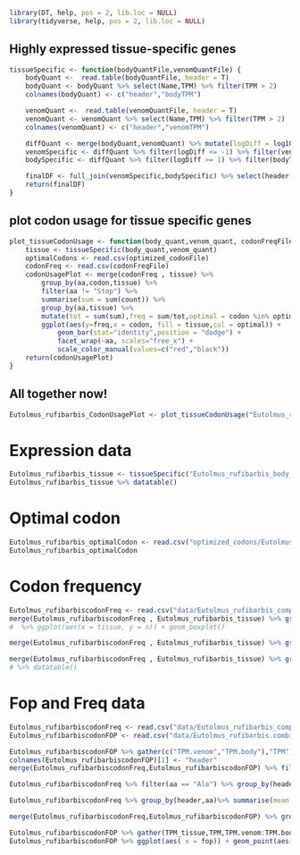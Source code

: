 ```r
library(DT, help, pos = 2, lib.loc = NULL)
library(tidyverse, help, pos = 2, lib.loc = NULL)
```

## Highly expressed tissue-specific genes

```r
tissueSpecific <- function(bodyQuantFile,venomQuantFile) {
    bodyQuant <-  read.table(bodyQuantFile, header = T)
    bodyQuant <- bodyQuant %>% select(Name,TPM) %>% filter(TPM > 2)
    colnames(bodyQuant) <- c("header","bodyTPM")

    venomQuant <-  read.table(venomQuantFile, header = T)
    venomQuant <- venomQuant %>% select(Name,TPM) %>% filter(TPM > 2)
    colnames(venomQuant) <- c("header","venomTPM")

    diffQuant <- merge(bodyQuant,venomQuant) %>% mutate(logDiff = log10(bodyTPM) - log10(venomTPM))
    venomSpecific <- diffQuant %>% filter(logDiff <= -1) %>% filter(venomTPM > 1000) %>% mutate(tissue = "venom")
    bodySpecific <- diffQuant %>% filter(logDiff >= 1) %>% filter(bodyTPM > 1000) %>% mutate(tissue = "body")

    finalDF <- full_join(venomSpecific,bodySpecific) %>% select(header, tissue)
    return(finalDF)
}
```


## plot codon usage for tissue specific genes

```r
plot_tissueCodonUsage <- function(body_quant,venom_quant, codonFreqFile, optimized_codonFile){
    tissue <- tissueSpecific(body_quant,venom_quant)
    optimalCodons <- read.csv(optimized_codonFile)
    codonFreq <- read.csv(codonFreqFile)
    codonUsagePlot <- merge(codonFreq , tissue) %>% 
        group_by(aa,codon,tissue) %>% 
        filter(aa != "Stop") %>% 
        summarise(sum = sum(count)) %>% 
        group_by(aa,tissue) %>% 
        mutate(tot = sum(sum),freq = sum/tot,optimal = codon %in% optimalCodons$codon) %>% 
        ggplot(aes(y=freq,x = codon, fill = tissue,col = optimal)) + 
            geom_bar(stat="identity",position = "dodge") + 
            facet_wrap(~aa, scales="free_x") + 
            scale_color_manual(values=c("red","black"))
    return(codonUsagePlot)
}
```

## All together now!

```r
Eutolmus_rufibarbis_CodonUsagePlot <- plot_tissueCodonUsage("Eutolmus_rufibarbis_body_quant.sf","Eutolmus_rufibarbis_venom_quant.sf","data/Eutolmus_rufibarbis_complete_longest_isoform.codonFreq.csv","optimized_codons/Eutolmus_rufibarbis_body.optimalCodon.csv")
```

# Expression data 



```r
Eutolmus_rufibarbis_tissue <- tissueSpecific("Eutolmus_rufibarbis_body_quant.sf","Eutolmus_rufibarbis_venom_quant.sf")
Eutolmus_rufibarbis_tissue %>% datatable()
```

# Optimal codon

```r
Eutolmus_rufibarbis_optimalCodon <- read.csv("optimized_codons/Eutolmus_rufibarbis_body.optimalCodon.csv")
Eutolmus_rufibarbis_optimalCodon
```

# Codon frequency

```r
Eutolmus_rufibarbiscodonFreq <- read.csv("data/Eutolmus_rufibarbis_complete_longest_isoform.codonFreq.csv")
merge(Eutolmus_rufibarbiscodonFreq , Eutolmus_rufibarbis_tissue) %>% group_by(header,aa,tissue)%>% summarise(mean = mean(count)) %>% filter(mean > 4) %>% group_by(aa,tissue) %>% summarise(n = n()) %>% datatable()
#  %>% ggplot(aes(x = tissue, y = n)) + geom_boxplot()
```


```r
merge(Eutolmus_rufibarbiscodonFreq , Eutolmus_rufibarbis_tissue) %>% group_by(header,aa,tissue)%>% summarise(mean = mean(count)) %>% filter(mean > 4) %>% datatable()
```

```r
merge(Eutolmus_rufibarbiscodonFreq , Eutolmus_rufibarbis_tissue) %>% group_by(aa,codon,tissue)%>% filter(aa != "Stop") %>% summarise(sum = sum(count)) %>% group_by(aa,tissue) %>% mutate(tot = sum(sum),freq = sum/tot,optimal = codon %in% Eutolmus_rufibarbis_optimalCodon$codon) %>% ggplot(aes(y=freq,x = codon, fill = tissue,col = optimal)) + geom_bar(stat="identity",position = "dodge") + facet_wrap(~aa, scales="free_x") + scale_color_manual(values=c("red","black"))
# %>% datatable()
```
# Fop and Freq data

```r
Eutolmus_rufibarbiscodonFreq <- read.csv("data/Eutolmus_rufibarbis_complete_longest_isoform.codonFreq.csv")
Eutolmus_rufibarbiscodonFOP <- read.csv("data/Eutolmus_rufibarbis.combined_5percent_fop.csv")
```

```r
Eutolmus_rufibarbiscodonFOP %>% gather(c("TPM.venom","TPM.body"),"TPM") %>% datatable()
colnames(Eutolmus_rufibarbiscodonFOP)[1] <- "header"
merge(Eutolmus_rufibarbiscodonFreq,Eutolmus_rufibarbiscodonFOP) %>% filter(aa == "Ala") %>% filter( tissue == "body") %>% group_by(header) %>% summarise(mean = mean(count)) %>% filter(mean > 4)  %>% datatable()
```


```r
Eutolmus_rufibarbiscodonFreq %>% filter(aa == "Ala") %>% group_by(header) %>% summarise(mean = mean(count)) %>% filter(mean > 4)  %>% datatable()
```

```r
Eutolmus_rufibarbiscodonFreq %>% group_by(header,aa)%>% summarise(mean = mean(count)) %>% filter(mean > 4) %>% group_by(aa) %>% summarise(n = n()) %>% datatable()
```

```r
merge(Eutolmus_rufibarbiscodonFreq,Eutolmus_rufibarbiscodonFOP) %>% group_by(header,aa,tissue)%>% summarise(mean = mean(count)) %>% filter(mean > 4) %>% group_by(aa,tissue) %>% summarise(n = n()) %>% datatable()
```





```r

Eutolmus_rufibarbiscodonFOP %>% gather(TPM_tissue,TPM,TPM.venom:TPM.body) %>% ggplot(aes(y = log(TPM), x = fop, col = TPM_tissue)) + geom_point() + geom_smooth(method = "lm")
Eutolmus_rufibarbiscodonFOP %>% ggplot(aes( x = fop)) + geom_point(aes(y = log10(TPM.body))) + geom_smooth(aes(y = log10(TPM.body)),method = "lm") + geom_point(aes(y = log10(TPM.venom))) + geom_smooth(aes(y = log10(TPM.venom)),method = "lm")
```